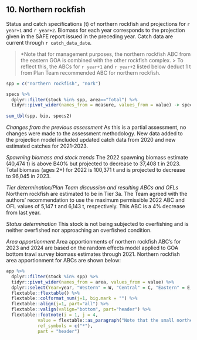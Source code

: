 ## 10. Northern rockfish
Status and catch specifications (t) of northern rockfish and projections for `r year+1` and `r year+2`.
Biomass for each year corresponds to the projection given in the SAFE report issued in the preceding year. 
Catch data are current through `r catch_data_date`. 

> *Note that for management purposes, the northern rockfish ABC from the eastern GOA is combined with the other rockfish complex. > To reflect this, the ABCs for `r year+1` and `r year+2` listed below deduct 1 t from Plan Team recommended ABC for northern rockfish.

```r
spp = c("northern rockfish", "nork")

specs %>% 
  dplyr::filter(stock %in% spp, area=="Total") %>% 
  tidyr::pivot_wider(names_from = measure, values_from = value) -> specs2
  
sum_tbl(spp, bio, specs2)
```

*Changes from the previous assessment*
As this is a partial assessment, no changes were made to the assessment methodology. 
New data added to the projection model included updated catch data from 2020 and new estimated catches for 2021-2023.

*Spawning biomass and stock trends*
The 2022 spawning biomass estimate (40,474 t) is above B40% but projected to decrease to 37,408 t in 2023. 
Total biomass (ages 2+) for 2022 is 100,371 t and is projected to decrease to 96,045 in 2023.

*Tier determination/Plan Team discussion and resulting ABCs and OFLs*
Northern rockfish are estimated to be in Tier 3a. 
The Team agreed with the authors’ recommendation to use the maximum permissible 2022 ABC and OFL values of 5,147 t and 6,143 t, respectively. 
This ABC is a 4% decrease from last year.

*Status determination*
This stock is not being subjected to overfishing and is neither overfished nor approaching an overfished condition.

*Area apportionment*
Area apportionments of northern rockfish ABC’s for 2023 and 2024 are based on the random effects model applied to GOA bottom trawl survey biomass estimates through 2021.
Northern rockfish area apportionment for ABCs are shown below:

```r
app %>% 
  dplyr::filter(stock %in% spp) %>% 
  tidyr::pivot_wider(names_from = area, values_from = value) %>% 
  dplyr::select(Year=year, "Western" = W, "Central" = C, "Eastern" = E, Total ) %>% 
  flextable::flextable() %>% 
  flextable::colformat_num(j=1, big.mark = "") %>% 
  flextable::align(j=1, part="all") %>% 
  flextable::valign(valign="bottom", part="header") %>% 
  flextable::footnote(i = 1, j = 4,
            value = flextable::as_paragraph("Note that the small northern rockfish ABC apportionments from the Eastern Gulf are combined with the other rockfish complex ABC in the West Yakutat management area for management purposes and are removed here from the Team recommended apportionments and ABC totals for northern rockfish."),
            ref_symbols = c("*"),
            part = "header")
```

